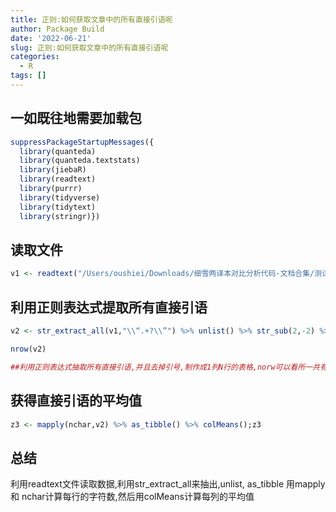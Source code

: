 ```yaml
---
title: 正则:如何获取文章中的所有直接引语呢
author: Package Build
date: '2022-06-21'
slug: 正则:如何获取文章中的所有直接引语呢
categories:
  - R
tags: []
---
```


## 一如既往地需要加载包
```r
suppressPackageStartupMessages({
  library(quanteda)
  library(quanteda.textstats)
  library(jiebaR)
  library(readtext)
  library(purrr)
  library(tidyverse)
  library(tidytext)
  library(stringr)})
```
## 读取文件
```r
v1 <- readtext("/Users/oushiei/Downloads/细雪两译本对比分析代码-文档合集/测试/储元熹细雪")
```
## 利用正则表达式提取所有直接引语
```r
v2 <- str_extract_all(v1,"\\“.+?\\”") %>% unlist() %>% str_sub(2,-2) %>% tibble()

nrow(v2)

##利用正则表达式抽取所有直接引语,并且去掉引号,制作成1列N行的表格,norw可以看所一共有几行
```
## 获得直接引语的平均值
```r
z3 <- mapply(nchar,v2) %>% as_tibble() %>% colMeans();z3
```
## 总结

利用readtext文件读取数据,利用str_extract_all来抽出,unlist, as_tibble
用mapply和 nchar计算每行的字符数,然后用colMeans计算每列的平均值
